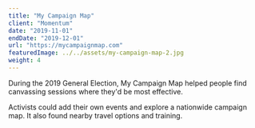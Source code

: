 ```yaml
---
title: "My Campaign Map"
client: "Momentum"
date: "2019-11-01"
endDate: "2019-12-01"
url: "https://mycampaignmap.com"
featuredImage: ../../assets/my-campaign-map-2.jpg
weight: 4
---
```


During the 2019 General Election, My Campaign Map helped people find canvassing sessions where they'd be most effective.

Activists could add their own events and explore a nationwide campaign map. It also found nearby travel options and training.

